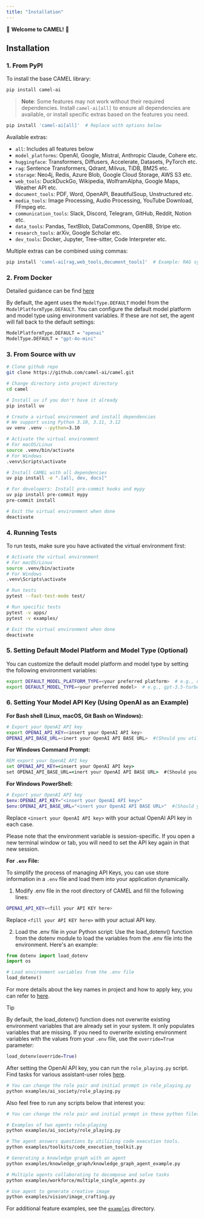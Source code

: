 ```yaml
---
title: "Installation"
---
```


🐫 **Welcome to CAMEL!** 🐫

## Installation

### 1. From PyPI

To install the base CAMEL library:
```bash
pip install camel-ai
```

> **Note**: Some features may not work without their required dependencies. Install `camel-ai[all]` to ensure all dependencies are available, or install specific extras based on the features you need.

```bash
pip install 'camel-ai[all]'  # Replace with options below
```

Available extras:
- `all`: Includes all features below
- `model_platforms`: OpenAI, Google, Mistral, Anthropic Claude, Cohere etc.
- `huggingface`: Transformers, Diffusers, Accelerate, Datasets, PyTorch etc.
- `rag`: Sentence Transformers, Qdrant, Milvus, TiDB, BM25 etc.
- `storage`: Neo4j, Redis, Azure Blob, Google Cloud Storage, AWS S3  etc.
- `web_tools`: DuckDuckGo, Wikipedia, WolframAlpha, Google Maps, Weather API etc.
- `document_tools`: PDF, Word, OpenAPI, BeautifulSoup, Unstructured etc.
- `media_tools`: Image Processing, Audio Processing, YouTube Download, FFmpeg etc.
- `communication_tools`: Slack, Discord, Telegram, GitHub, Reddit, Notion etc.
- `data_tools`: Pandas, TextBlob, DataCommons, OpenBB, Stripe etc.
- `research_tools`: arXiv, Google Scholar etc.
- `dev_tools`: Docker, Jupyter, Tree-sitter, Code Interpreter etc.

Multiple extras can be combined using commas:
```bash
pip install 'camel-ai[rag,web_tools,document_tools]'  # Example: RAG system with web search and document processing
```

### 2. From Docker

Detailed guidance can be find [here](https://github.com/camel-ai/camel/blob/master/.container/README.md)


By default, the agent uses the `ModelType.DEFAULT` model from the `ModelPlatformType.DEFAULT`. You can configure the default model platform and model type using environment variables. If these are not set, the agent will fall back to the default settings:

```bash
ModelPlatformType.DEFAULT = "openai"
ModelType.DEFAULT = "gpt-4o-mini"
```

### 3. From Source with uv

```bash
# Clone github repo
git clone https://github.com/camel-ai/camel.git

# Change directory into project directory
cd camel

# Install uv if you don't have it already
pip install uv

# Create a virtual environment and install dependencies
# We support using Python 3.10, 3.11, 3.12
uv venv .venv --python=3.10

# Activate the virtual environment
# For macOS/Linux
source .venv/bin/activate
# For Windows
.venv\Scripts\activate

# Install CAMEL with all dependencies
uv pip install -e ".[all, dev, docs]"

# For developers: Install pre-commit hooks and mypy
uv pip install pre-commit mypy
pre-commit install

# Exit the virtual environment when done
deactivate
```

### 4. Running Tests

To run tests, make sure you have activated the virtual environment first:

```bash
# Activate the virtual environment
# For macOS/Linux
source .venv/bin/activate
# For Windows
.venv\Scripts\activate

# Run tests
pytest --fast-test-mode test/

# Run specific tests
pytest -v apps/
pytest -v examples/

# Exit the virtual environment when done
deactivate
```

### 5. Setting Default Model Platform and Model Type (Optional)

You can customize the default model platform and model type by setting the following environment variables:
```bash
export DEFAULT_MODEL_PLATFORM_TYPE=<your preferred platform>  # e.g., openai, anthropic, etc.
export DEFAULT_MODEL_TYPE=<your preferred model>  # e.g., gpt-3.5-turbo, gpt-4o-mini, etc.
```

### 6. Setting Your Model API Key (Using OpenAI as an Example)

**For Bash shell (Linux, macOS, Git Bash on Windows):**

```bash
# Export your OpenAI API key
export OPENAI_API_KEY=<insert your OpenAI API key>
OPENAI_API_BASE_URL=<inert your OpenAI API BASE URL>  #(Should you utilize an OpenAI proxy service, kindly specify this)
```

**For Windows Command Prompt:**

```cmd
REM export your OpenAI API key
set OPENAI_API_KEY=<insert your OpenAI API key>
set OPENAI_API_BASE_URL=<inert your OpenAI API BASE URL>  #(Should you utilize an OpenAI proxy service, kindly specify this)
```

**For Windows PowerShell:**

```powershell
# Export your OpenAI API key
$env:OPENAI_API_KEY="<insert your OpenAI API key>"
$env:OPENAI_API_BASE_URL="<inert your OpenAI API BASE URL>"  #(Should you utilize an OpenAI proxy service, kindly specify this)
```

Replace `<insert your OpenAI API key>` with your actual OpenAI API key in each case.


Please note that the environment variable is session-specific. If you open a new terminal window or tab, you will need to set the API key again in that new session.

**For `.env` File:**

To simplify the process of managing API Keys, you can use store information in a `.env` file and load them into your application dynamically.

1. Modify .env file in the root directory of CAMEL and fill the following lines:

```bash
OPENAI_API_KEY=<fill your API KEY here>
```

Replace `<fill your API KEY here>` with your actual API key.

2. Load the .env file in your Python script: Use the load_dotenv() function from the dotenv module to load the variables from the .env file into the environment. Here's an example:

```python
from dotenv import load_dotenv
import os

# Load environment variables from the .env file
load_dotenv()
```
For more details about the key names in project and how to apply key, 
you can refer to [here](./setup.md).

> [!TIP]
> By default, the load_dotenv() function does not overwrite existing environment variables that are already set in your system. It only populates variables that are missing.
If you need to overwrite existing environment variables with the values from your `.env` file, use the `override=True` parameter:
> ```python
> load_dotenv(override=True)
> ```

After setting the OpenAI API key, you can run the `role_playing.py` script. Find tasks for various assistant-user roles [here](https://drive.google.com/file/d/194PPaSTBR07m-PzjS-Ty6KlPLdFIPQDd/view?usp=share_link).

```bash
# You can change the role pair and initial prompt in role_playing.py
python examples/ai_society/role_playing.py
```

Also feel free to run any scripts below that interest you:

```bash
# You can change the role pair and initial prompt in these python files

# Examples of two agents role-playing
python examples/ai_society/role_playing.py

# The agent answers questions by utilizing code execution tools.
python examples/toolkits/code_execution_toolkit.py

# Generating a knowledge graph with an agent
python examples/knowledge_graph/knowledge_graph_agent_example.py  

# Multiple agents collaborating to decompose and solve tasks
python examples/workforce/multiple_single_agents.py 

# Use agent to generate creative image
python examples/vision/image_crafting.py
```
For additional feature examples, see the [`examples`](https://github.com/camel-ai/camel/tree/master/examples) directory.
